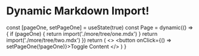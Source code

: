 # Dynamic Markdown Import!


  const [pageOne, setPageOne] = useState(true)
  const Page = dynamic(() => {
    if (pageOne) {
      return import('./more/tree/one.mdx')
    }
    return import('./more/tree/two.mdx')
  })
  return (
    <>
      <Page />
      <button onClick={() => setPageOne(!pageOne)}>Toggle Content</button>
    </>
  )
}

<Renderer />
